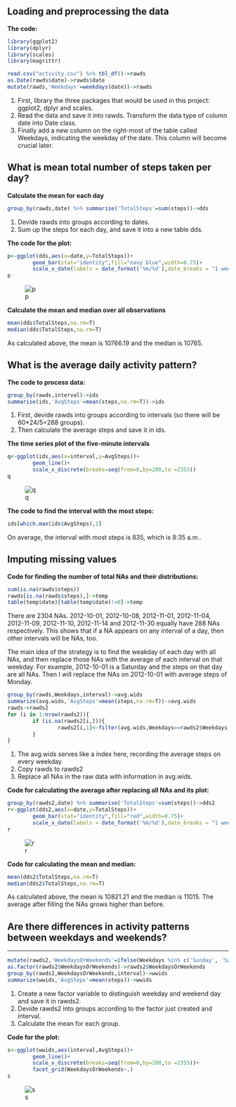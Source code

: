 ## Loading and preprocessing the data

**The code:**
```r
library(ggplot2)
library(dplyr)
library(scales)
library(magrittr)

read.csv("activity.csv") %>% tbl_df()->rawds
as.Date(rawds$date)->rawds$date
mutate(rawds,'Weekdays'=weekdays(date))->rawds
```
1. First, library the three packages that would be used in this project: ggplot2, dplyr and scales. 
2. Read the data and save it into rawds. Transform the data type of column date into Date class. 
3. Finally add a new column on the right-most of the table called Weekdays, indicating the weekday of the date. This column will become crucial later.

## What is mean total number of steps taken per day?

**Calculate the mean for each day**
```r
group_by(rawds,date) %>% summarise('TotalSteps'=sum(steps))->dds
```
1. Devide rawds into groups according to dates.
2. Sum up the steps for each day, and save it into a new table dds.

**The code for the plot:**
```r
p<-ggplot(dds,aes(x=date,y=TotalSteps))+
        geom_bar(stat="identity",fill="navy blue",width=0.75)+
        scale_x_date(labels = date_format('%m/%d'),date_breaks = "1 week")
p
```
![p](instructions_fig/p.png)

**Calculate the mean and median over all observations**
```r
mean(dds$TotalSteps,na.rm=T)
median(dds$TotalSteps,na.rm=T)
```
As calculated above, the mean is 10766.19 and the median is 10765.

## What is the average daily activity pattern?

**The code to process data:**
```r
group_by(rawds,interval)->ids
summarise(ids,'AvgSteps'=mean(steps,na.rm=T))->ids
```
1. First, devide rawds into groups according to intervals (so there will be 60*24/5=288 groups).
2. Then calculate the average steps and save it in ids.

**The time series plot of the five-minute intervals**
```r
q<-ggplot(ids,aes(x=interval,y=AvgSteps))+
        geom_line()+
        scale_x_discrete(breaks=seq(from=0,by=200,to =2355))
q
```
![q](instructions_fig/q.png)

**The code to find the interval with the most steps:**
```r
ids[which.max(ids$AvgSteps),1]
```
On average, the interval with most steps is 835, which is 8:35 a.m..


## Imputing missing values

**Code for finding the number of total NAs and their distributions:**
```r
sum(is.na(rawds$steps))
rawds[is.na(rawds$steps),]->temp
table(temp$date)[table(temp$date)!=0]->temp
```
There are 2304 NAs.
2012-10-01, 2012-10-08, 2012-11-01, 2012-11-04, 2012-11-09, 2012-11-10, 2012-11-14 and 2012-11-30 equally have 288 NAs respectively. This shows that if a NA appears on any interval of a day, then other intervals will be NAs, too.

The main idea of the strategy is to find the weakday of each day with all NAs, and then replace those NAs with the average of each interval on that weekday. For example, 2012-10-01 is a Saturday and the steps on that day are all NAs. Then I will replace the NAs on 2012-10-01 with average steps of Monday.

```r
group_by(rawds,Weekdays,interval)->avg.wids
summarize(avg.wids,'AvgSteps'=mean(steps,na.rm=T))->avg.wids
rawds->rawds2
for (i in 1:nrow(rawds2)){
        if (is.na(rawds2[i,])){
                rawds2[i,1]<-filter(avg.wids,Weekdays==rawds2$Weekdays[i] & interval==rawds2$interval[i])$AvgSteps[1]
        }
}
```
1. The avg.wids serves like a index here, recording the average steps on every weekday
2. Copy rawds to rawds2
3. Replace all NAs in the raw data with information in avg.wids.

**Code for calculating the average after replacing all NAs and its plot:**
```r
group_by(rawds2,date) %>% summarise('TotalSteps'=sum(steps))->dds2
r<-ggplot(dds2,aes(x=date,y=TotalSteps))+
        geom_bar(stat="identity",fill="red",width=0.75)+
        scale_x_date(labels = date_format('%m/%d'),date_breaks = "1 week")
r
```
![r](instructions_fig/r.png)

**Code for calculating the mean and median:**
```r
mean(dds2$TotalSteps,na.rm=T)
median(dds2$TotalSteps,na.rm=T)
```

As calculated above, the mean is 10821.21 and the median is 11015. The average after filling the NAs grows higher than before.

## Are there differences in activity patterns between weekdays and weekends?

****
```r
mutate(rawds2,'WeekdaysOrWeekends'=ifelse(Weekdays %in% c('Sunday', 'Saturday'),'Weekend','Weekday'))->rawds2
as.factor(rawds2$WeekdaysOrWeekends)->rawds2$WeekdaysOrWeekends
group_by(rawds2,WeekdaysOrWeekends,interval)->wwids
summarize(wwids,'AvgSteps'=mean(steps))->wwids
```
1. Create a new factor variable to distinguish weekday and weekend day and save it in rawds2.
2. Devide rawds2 into groups according to the factor just created and interval.
3. Calculate the mean for each group.

**Code for the plot:**
```r
s<-ggplot(wwids,aes(interval,AvgSteps))+
        geom_line()+
        scale_x_discrete(breaks=seq(from=0,by=200,to =2355))+
        facet_grid(WeekdaysOrWeekends~.)
s
```
![s](instructions_fig/s.png)
